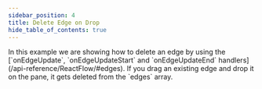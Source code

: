 ```yaml
---
sidebar_position: 4
title: Delete Edge on Drop
hide_table_of_contents: true
---
```



<ExampleLayout>
In this example we are showing how to delete an edge by using the [`onEdgeUpdate`, `onEdgeUpdateStart` and `onEdgeUpdateEnd` handlers](/api-reference/ReactFlow/#edges). If you drag an existing edge and drop it on the pane, it gets deleted from the `edges` array.

<ExampleViewer codePath="example-flows/DeleteEdgeDrop" />
</ExampleLayout>

